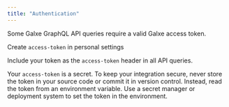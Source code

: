 ```yaml
---
title: "Authentication"
---
```


Some Galxe GraphQL API queries require a valid Galxe access token.

Create `access-token` in personal settings

Include your token as the `access-token` header in all API queries.

<Warning>Your `access-token` is a secret. To keep your integration secure, never store the token in your source code or commit it in version control. Instead, read the token from an environment variable. Use a secret manager or deployment system to set the token in the environment.</Warning>
